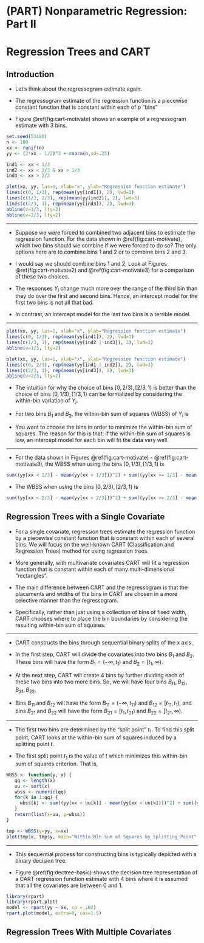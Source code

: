 # (PART) Nonparametric Regression: Part II {-} 

# Regression Trees and CART {#decision-tree}

## Introduction

* Let's think about the regressogram estimate again. 

* The regressogram estimate of the regression function is a piecewise constant function that is constant within each of $p$ "bins"
\begin{equation}
\hat{m}_{h_{n}}^{R}(x) = \frac{1}{a}\sum_{i=1}^{n} Y_{i} I(x_{i} \in B_{k}), \qquad \textrm{ if } x \in B_{k} \nonumber
\end{equation}

* Figure \@ref(fig:cart-motivate) shows an example of a regressogram estimate with 3 bins. 

```r
set.seed(53186)
n <- 100
xx <- runif(n)
yy <- (2*xx - 1/2)^3 + rnorm(n,sd=.25)

ind1 <- xx < 1/3
ind2 <- xx < 2/3 & xx > 1/3
ind3 <- xx > 2/3

plot(xx, yy, las=1, xlab="x", ylab="Regression function estimate")
lines(c(0, 1/3), rep(mean(yy[ind1]), 2), lwd=3)
lines(c(1/3, 2/3), rep(mean(yy[ind2]), 2), lwd=3)
lines(c(2/3, 1), rep(mean(yy[ind3]), 2), lwd=3)
abline(v=1/3, lty=2)
abline(v=2/3, lty=2)
```

---

* Suppose we were forced to combined two adjacent bins to estimate the regression function. For the data shown in \@ref(fig:cart-motivate), 
which two bins should we combine if we were forced to do so? The only options here are to combine bins 1 and 2 or to combine bins 2 and 3.

* I would say we should combine bins 1 and 2. Look at Figures \@ref(fig:cart-motivate2) and \@ref(fig:cart-motivate3) for a comparison of these two choices.

* The responses $Y_{i}$ change much more over the range of the third bin than they do over the first and second bins. Hence, an 
intercept model for the first two bins is not all that bad. 

* In contrast, an intercept model for the last two bins is a terrible model. 

---

```r

plot(xx, yy, las=1, xlab="x", ylab="Regression function estimate")
lines(c(0, 1/3), rep(mean(yy[ind1]), 2), lwd=3)
lines(c(1/3, 1), rep(mean(yy[ind2 | ind3]), 2), lwd=3)
abline(v=1/3, lty=2)
```

```r

plot(xx, yy, las=1, xlab="x", ylab="Regression function estimate")
lines(c(0, 2/3), rep(mean(yy[ind1 | ind2]), 2), lwd=3)
lines(c(2/3, 1), rep(mean(yy[ind3]), 2), lwd=3)
abline(v=2/3, lty=2)
```

* The intuition for why the choice of bins $[0,2/3), [2/3, 1)$ is better than the choice of bins $[0,1/3), [1/3, 1)$ can 
be formalized by considering the within-bin variation of $Y_{i}$.

* For two bins $B_{1}$ and $B_{2}$, the within-bin sum of squares (WBSS) of $Y_{i}$ is
\begin{equation}
\textrm{WBSS} = \sum_{k=1}^{2} \sum_{i=1} (Y_{i} - \bar{Y}_{k})^{2}I(x_{i} \in B_{k}) \nonumber
\end{equation}

* You want to choose the bins in order to minimize the within-bin sum of squares. The reason for this is that: if the within-bin
sum of squares is low, an intercept model for each bin will fit the data very well.

---

* For the data shown in Figures \@ref(fig:cart-motivate) - \@ref(fig:cart-motivate3), the WBSS when using the bins $[0, 1/3), [1/3, 1)$
is
```r
sum((yy[xx < 1/3] - mean(yy[xx < 1/3]))^2) + sum((yy[xx >= 1/3] - mean(yy[xx >= 1/3]))^2) 
```

* The WBSS when using the bins $[0,2/3), [2/3, 1)$ is
```r
sum((yy[xx < 2/3] - mean(yy[xx < 2/3]))^2) + sum((yy[xx >= 2/3] - mean(yy[xx >= 2/3]))^2) 
```


## Regression Trees with a Single Covariate

* For a single covariate, regression trees estimate the regression function by a piecewise constant
function that is constant within each of several bins. We will focus on the well-known 
CART (Classification and Regression Trees) method for using regression trees.

* More generally, with multivariate covariates CART will fit a regression function that is constant
within each of many multi-dimensional "rectangles".

* The main difference between CART and the regressogram is that the placements
and widths of the bins in CART are chosen in a more selective manner than the regressogram.

* Specifically, rather than just using a collection of bins of fixed width, CART chooses where to place the bin boundaries by considering
the resulting within-bin sum of squares.

---

* CART constructs the bins through sequential binary splits of the x axis. 

* In the first step, CART will divide the covariates into two bins $B_{1}$ and $B_{2}$. These bins will
have the form $B_{1} = (-\infty, t_{1})$ and $B_{2} = [t_{1}, \infty)$.

* At the next step, CART will create $4$ bins by further dividing each of these two bins into two more bins. So, 
we will have four bins $B_{11}, B_{12}, B_{21}, B_{22}$. 

* Bins $B_{11}$ and $B_{12}$ will have the form $B_{11} = (-\infty, t_{11})$ and $B_{12} = [t_{11}, t_{1})$,
and bins $B_{21}$ and $B_{22}$ will have the form $B_{21} = [t_{1}, t_{21})$ and $B_{22} = [t_{21}, \infty)$.


---

* The first two bins are determined by the "split point" $t_{1}$. To find this split point, CART looks 
at the within-bin sum of squares induced by a splitting point $t$.
\begin{equation}
\textrm{WBSS}(t) = \sum_{k=1}^{2} \sum_{i=1} (Y_{i} - \bar{Y}_{k})^{2}I(x_{i} \in B_{k})
=  \sum_{i=1} (Y_{i} - \bar{Y}_{k})^{2}I(x_{i} < t) + \sum_{i=1} (Y_{i} - \bar{Y}_{k})^{2}I(x_{i} \geq t) \nonumber
\end{equation}

* The first split point $t_{1}$ is the value of $t$ which minimizes this within-bin sum of squares criterion. That is,
\begin{equation}
t_{1} = \arg\min \textrm{WBSS}(t) \nonumber
\end{equation}


```r
WBSS <- function(y, x) {
   qq <- length(x)
   uu <- sort(x)
   wbss <- numeric(qq) 
   for(k in 1:qq) {
     wbss[k] <- sum((yy[xx < uu[k]] - mean(yy[xx < uu[k]]))^2) + sum((yy[xx >= uu[k]] - mean(yy[xx >= uu[k]]))^2) 
   }
   return(list(x=uu, y=wbss))
}

tmp <- WBSS(y=yy, x=xx)
plot(tmp$x, tmp$y, main="Within-Bin Sum of Squares by Splitting Point", ylab="WBSS", xlab="split point", las=1)
```

---

* This sequential process for constructing bins is typically depicted with a binary decision tree.

* Figure \@ref(fig:dectree-basic) shows the decision tree representation of a CART regression function estimate with $4$ bins where it is assumed that all the covariates are between $0$ and $1$.

```r
library(rpart)
library(rpart.plot)
model <- rpart(yy ~ xx, cp = .02)
rpart.plot(model, extra=0, cex=1.5)
```



## Regression Trees With Multiple Covariates






